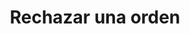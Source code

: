 ---
title: "Rechazar una orden"
description: "Usa este método para rechazar una orden."
openapi: post /orders/{id}/rejectOrder
--- 